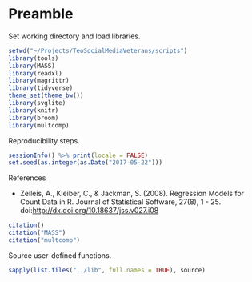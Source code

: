 # Preamble

Set working directory and load libraries.

```r
setwd("~/Projects/TeoSocialMediaVeterans/scripts")
library(tools)
library(MASS)
library(readxl)
library(magrittr)
library(tidyverse)
theme_set(theme_bw())
library(svglite)
library(knitr)
library(broom)
library(multcomp)
```

Reproducibility steps.

```r
sessionInfo() %>% print(locale = FALSE)
set.seed(as.integer(as.Date("2017-05-22")))
```

References

* Zeileis, A., Kleiber, C., & Jackman, S. (2008). Regression Models for Count Data in R. Journal of Statistical Software, 27(8), 1 - 25. doi:[http://dx.doi.org/10.18637/jss.v027.i08](http://dx.doi.org/10.18637/jss.v027.i08)

```r
citation()
citation("MASS")
citation("multcomp")
```

Source user-defined functions.

```r
sapply(list.files("../lib", full.names = TRUE), source)
```
